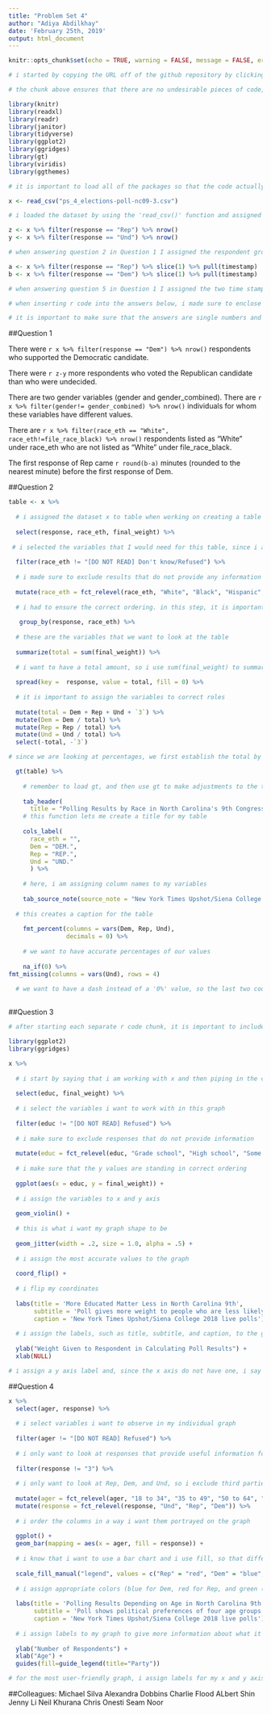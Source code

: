 ```yaml
---
title: "Problem Set 4"
author: "Adiya Abdilkhay"
date: 'February 25th, 2019'
output: html_document
---
```


```r
knitr::opts_chunk$set(echo = TRUE, warning = FALSE, message = FALSE, error = FALSE)

# i started by copying the URL off of the github repository by clicking 'Clone or Download' and pasting it into RStudio by creating a New Project and opening Version Control

# the chunk above ensures that there are no undesirable pieces of code, warnings, errors, and messages in the html output

library(knitr)
library(readxl)
library(readr)
library(janitor)
library(tidyverse)
library(ggplot2)
library(ggridges)
library(gt)
library(viridis)
library(ggthemes)

# it is important to load all of the packages so that the code actually works

x <- read_csv("ps_4_elections-poll-nc09-3.csv")

# i loaded the dataset by using the 'read_csv()' function and assigned it to variable 'x' so that i can easily spell it out whenever i need to without typing in its long name

z <- x %>% filter(response == "Rep") %>% nrow() 
y <- x %>% filter(response == "Und") %>% nrow()

# when answering question 2 in Question 1 I assigned the respondent groups to z and y in roder to easily calculate their difference

a <- x %>% filter(response == "Rep") %>% slice(1) %>% pull(timestamp)
b <- x %>% filter(response == "Dem") %>% slice(1) %>% pull(timestamp)

# when answering question 5 in Question 1 I assigned the two time stamps to a and b in roder to easily calculate the time difference and then put the equation inside the'round()' function to round the value to the nearest minute.        

# when inserting r code into the answers below, i made sure to enclose them in backticks and start with 'r' and then piping in the code

# it is important to make sure that the answers are single numbers and not pieces of data, so that the output can actually show an answer. This is why i use a lot of 'nrow()' here, to actually count the data that i want

```
##Question 1

There were `r x %>% filter(response == "Dem") %>% nrow()` respondents who supported the Democratic candidate.

There were `r z-y` more respondents who voted the Republican candidate than who were undecided.

There are two gender variables (gender and gender_combined). There are `r x %>% filter(gender!= gender_combined) %>% nrow()` individuals for whom these variables have different values.

There are `r x %>% filter(race_eth == "White", race_eth!=file_race_black) %>% nrow()` respondents listed as “White” under race_eth who are not listed as “White” under file_race_black.

The first response of Rep came `r round(b-a)` minutes (rounded to the nearest minute) before the first response of Dem.

##Question 2 

```r

table <- x %>% 
  
  # i assigned the dataset x to table when working on creating a table using values from the dataset
  
  select(response, race_eth, final_weight) %>% 
  
 # i selected the variables that I would need for this table, since i am not working with everything that the dataset includes
  
  filter(race_eth != "[DO NOT READ] Don't know/Refused") %>% 
  
  # i made sure to exclude results that do not provide any information
  
  mutate(race_eth = fct_relevel(race_eth, "White", "Black", "Hispanic", "Asian", "Other")) %>% 
  
  # i had to ensure the correct ordering. in this step, it is important to spell everything out precisely because the code wont work if there is a slightest spelling mistake
  
   group_by(response, race_eth) %>% 
  
  # these are the variables that we want to look at the table
  
  summarize(total = sum(final_weight)) %>% 
  
  # i want to have a total amount, so i use sum(final_weight) to summarize that number
  
  spread(key =  response, value = total, fill = 0) %>% 
  
  # it is important to assign the variables to correct roles
  
  mutate(total = Dem + Rep + Und + `3`) %>% 
  mutate(Dem = Dem / total) %>% 
  mutate(Rep = Rep / total) %>% 
  mutate(Und = Und / total) %>% 
  select(-total, -`3`)

# since we are looking at percentages, we first establish the total by summing all response options and mutate them into their values divided by total

  gt(table) %>% 
    
    # remember to load gt, and then use gt to make adjustments to the table
    
    tab_header(
      title = "Polling Results by Race in North Carolina's 9th Congressional District") %>% 
    # this function lets me create a title for my table
    
    cols_label(
      race_eth = "",
      Dem = "DEM.",
      Rep = "REP.",
      Und = "UND."
      ) %>%
    
    # here, i am assigning column names to my variables
    
    tab_source_note(source_note = "New York Times Upshot/Siena College 2018 live polls") %>% 
    
  # this creates a caption for the table
    
    fmt_percent(columns = vars(Dem, Rep, Und),
                decimals = 0) %>% 
    
    # we want to have accurate percentages of our values
    
    na_if(0) %>%
fmt_missing(columns = vars(Und), rows = 4) 
  
  # we want to have a dash instead of a '0%' value, so the last two code lines ensure that we get that in our table
  
```


##Question 3


```r

# after starting each separate r code chunk, it is important to include 'echo = FALSE inside {r} to make sure the code does not appear in the output

library(ggplot2)
library(ggridges)

x %>%
  
  # i start by saying that i am working with x and then piping in the code
  
  select(educ, final_weight) %>% 
  
  # i select the variables i want to work with in this graph
  
  filter(educ != "[DO NOT READ] Refused") %>%
  
  # i make sure to exclude responses that do not provide information 
  
  mutate(educ = fct_relevel(educ, "Grade school", "High school", "Some college or trade school", "Bachelors' degree", "Graduate or Professional Degree")) %>% 
  
  # i make sure that the y values are standing in correct ordering 
  
  ggplot(aes(x = educ, y = final_weight)) +
  
  # i assign the variables to x and y axis
  
  geom_violin() +
  
  # this is what i want my graph shape to be
  
  geom_jitter(width = .2, size = 1.0, alpha = .5) +
  
  # i assign the most accurate values to the graph 
  
  coord_flip() +
  
  # i flip my coordinates 
  
  labs(title = 'More Educated Matter Less in North Carolina 9th',
       subtitle = 'Poll gives more weight to people who are less likely to participate in polls',
       caption = 'New York Times Upshot/Siena College 2018 live polls') +
  
  # i assign the labels, such as title, subtitle, and caption, to the graph
  
  ylab("Weight Given to Respondent in Calculating Poll Results") +
  xlab(NULL)

# i assign a y axis label and, since the x axis do not have one, i say that it's NULL

```

##Question 4 


```r

x %>% 
  select(ager, response) %>%
  
  # i select variables i want to observe in my individual graph
  
  filter(ager != "[DO NOT READ] Refused") %>%
  
  # i only want to look at responses that provide useful information for me to gather data from
  
  filter(response != "3") %>%
  
  # i only want to look at Rep, Dem, and Und, so i exclude third parties from my graph
  
  mutate(ager = fct_relevel(ager, "18 to 34", "35 to 49", "50 to 64", "65 and older")) %>%
  mutate(response = fct_relevel(response, "Und", "Rep", "Dem")) %>%
  
  # i order the columns in a way i want them portrayed on the graph
  
  ggplot() +
  geom_bar(mapping = aes(x = ager, fill = response)) +
  
  # i know that i want to use a bar chart and i use fill, so that different responses provide different color fills
  
  scale_fill_manual("legend", values = c("Rep" = "red", "Dem" = "blue", "Und" = "green")) +
  
  # i assign appropriate colors (blue for Dem, red for Rep, and green (as another basic color that is different from red and blue) for Undecided)
  
  labs(title = 'Polling Results Depending on Age in North Carolina 9th Congressional District',
       subtitle = 'Poll shows political preferences of four age groups',
       caption = 'New York Times Upshot/Siena College 2018 live polls') +
  
  # i assign labels to my graph to give more information about what it portrays
  
  ylab("Number of Respondents") +
  xlab("Age") +
  guides(fill=guide_legend(title="Party"))

# for the most user-friendly graph, i assign labels for my x and y axis and assign a new name to my legend, so that instead of saying 'legend' it actually says 'Party', the information the color fill gives


```

##Colleagues:
Michael Silva
Alexandra Dobbins
Charlie Flood
ALbert Shin
Jenny Li
Neil Khurana
Chris Onesti
Seam Noor